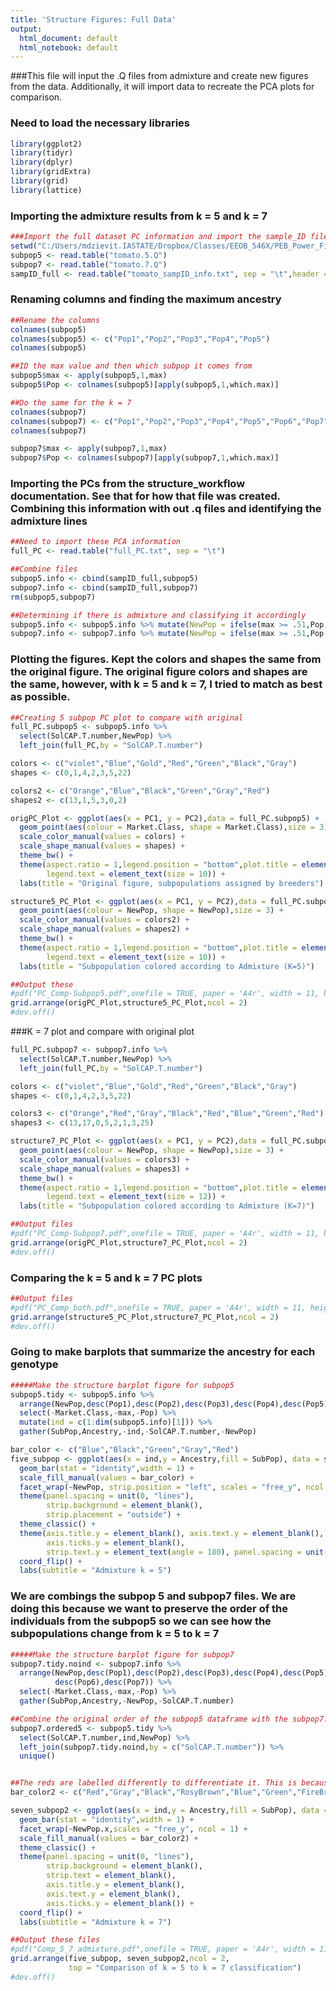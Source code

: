 ```yaml
---
title: 'Structure Figures: Full Data'
output:
  html_document: default
  html_notebook: default
---
```

###This file will input the .Q files from admixture and create new figures from the data. Additionally, it will import data to recreate the PCA plots for comparison.

### Need to load the necessary libraries
```r
library(ggplot2)
library(tidyr)
library(dplyr)
library(gridExtra)
library(grid)
library(lattice)
```

### Importing the admixture results from k = 5 and k = 7
```r
###Import the full dataset PC information and import the sample_ID file with market class
setwd("C:/Users/mdzievit.IASTATE/Dropbox/Classes/EEOB_546X/PEB_Power_Final_Project/Structure_Analysis/Admixture_Results/")
subpop5 <- read.table("tomato.5.Q")
subpop7 <- read.table("tomato.7.Q")
sampID_full <- read.table("tomato_sampID_info.txt", sep = "\t",header = TRUE)


```

### Renaming columns and finding the maximum ancestry
```r
##Rename the columns
colnames(subpop5)
colnames(subpop5) <- c("Pop1","Pop2","Pop3","Pop4","Pop5")
colnames(subpop5)

##ID the max value and then which subpop it comes from
subpop5$max <- apply(subpop5,1,max)
subpop5$Pop <- colnames(subpop5)[apply(subpop5,1,which.max)]

##Do the same for the k = 7
colnames(subpop7)
colnames(subpop7) <- c("Pop1","Pop2","Pop3","Pop4","Pop5","Pop6","Pop7")
colnames(subpop7)

subpop7$max <- apply(subpop7,1,max)
subpop7$Pop <- colnames(subpop7)[apply(subpop7,1,which.max)]
```

### Importing the PCs from the structure_workflow documentation. See that for how that file was created. Combining this information with out .q files and identifying the admixture lines
```r
##Need to import these PCA information
full_PC <- read.table("full_PC.txt", sep = "\t")

##Combine files
subpop5.info <- cbind(sampID_full,subpop5)
subpop7.info <- cbind(sampID_full,subpop7)
rm(subpop5,subpop7)

##Determining if there is admixture and classifying it accordingly
subpop5.info <- subpop5.info %>% mutate(NewPop = ifelse(max >= .51,Pop,"Admix"))
subpop7.info <- subpop7.info %>% mutate(NewPop = ifelse(max >= .51,Pop,"Admix"))
```

### Plotting the figures. Kept the colors and shapes the same from the original figure. The original figure colors and shapes are the same, however, with k = 5 and k = 7, I tried to match as best as possible.
```r
##Creating 5 subpop PC plot to compare with original
full_PC.subpop5 <- subpop5.info %>%
  select(SolCAP.T.number,NewPop) %>%
  left_join(full_PC,by = "SolCAP.T.number")

colors <- c("violet","Blue","Gold","Red","Green","Black","Gray")
shapes <- c(0,1,4,2,3,5,22)

colors2 <- c("Orange","Blue","Black","Green","Gray","Red")
shapes2 <- c(13,1,5,3,0,2)

origPC_Plot <- ggplot(aes(x = PC1, y = PC2),data = full_PC.subpop5) + 
  geom_point(aes(colour = Market.Class, shape = Market.Class),size = 3) +
  scale_color_manual(values = colors) +
  scale_shape_manual(values = shapes) + 
  theme_bw() +
  theme(aspect.ratio = 1,legend.position = "bottom",plot.title = element_text(size = 10),
        legend.text = element_text(size = 10)) +
  labs(title = "Original figure, subpopulations assigned by breeders")

structure5_PC_Plot <- ggplot(aes(x = PC1, y = PC2),data = full_PC.subpop5) + 
  geom_point(aes(colour = NewPop, shape = NewPop),size = 3) +
  scale_color_manual(values = colors2) +
  scale_shape_manual(values = shapes2) + 
  theme_bw() +
  theme(aspect.ratio = 1,legend.position = "bottom",plot.title = element_text(size = 10),
        legend.text = element_text(size = 10)) +
  labs(title = "Subpopulation colored according to Admixture (K=5)")

##Output these
#pdf("PC_Comp-Subpop5.pdf",onefile = TRUE, paper = 'A4r', width = 11, height = 8)
grid.arrange(origPC_Plot,structure5_PC_Plot,ncol = 2)
#dev.off()
```

###K = 7 plot and compare with original plot
```r
full_PC.subpop7 <- subpop7.info %>%
  select(SolCAP.T.number,NewPop) %>%
  left_join(full_PC,by = "SolCAP.T.number")

colors <- c("violet","Blue","Gold","Red","Green","Black","Gray")
shapes <- c(0,1,4,2,3,5,22)

colors3 <- c("Orange","Red","Gray","Black","Red","Blue","Green","Red")
shapes3 <- c(13,17,0,5,2,1,3,25)

structure7_PC_Plot <- ggplot(aes(x = PC1, y = PC2),data = full_PC.subpop7) + 
  geom_point(aes(colour = NewPop, shape = NewPop),size = 3) +
  scale_color_manual(values = colors3) +
  scale_shape_manual(values = shapes3) + 
  theme_bw() +
  theme(aspect.ratio = 1,legend.position = "bottom",plot.title = element_text(size = 10),
        legend.text = element_text(size = 12)) +
  labs(title = "Subpopulation colored according to Admixture (K=7)")

##Output files
#pdf("PC_Comp-Subpop7.pdf",onefile = TRUE, paper = 'A4r', width = 11, height = 8)
grid.arrange(origPC_Plot,structure7_PC_Plot,ncol = 2)
#dev.off()
```


### Comparing the k = 5 and k = 7 PC plots
```r
##Output files
#pdf("PC_Comp_both.pdf",onefile = TRUE, paper = 'A4r', width = 11, height = 8)
grid.arrange(structure5_PC_Plot,structure7_PC_Plot,ncol = 2)
#dev.off()
```

### Going to make barplots that summarize the ancestry for each genotype
```r

#####Make the structure barplot figure for subpop5
subpop5.tidy <- subpop5.info %>%
  arrange(NewPop,desc(Pop1),desc(Pop2),desc(Pop3),desc(Pop4),desc(Pop5)) %>%
  select(-Market.Class,-max,-Pop) %>%
  mutate(ind = c(1:dim(subpop5.info)[1])) %>%
  gather(SubPop,Ancestry,-ind,-SolCAP.T.number,-NewPop)

bar_color <- c("Blue","Black","Green","Gray","Red")
five_subpop <- ggplot(aes(x = ind,y = Ancestry,fill = SubPop), data = subpop5.tidy) + 
  geom_bar(stat = "identity",width = 1) +
  scale_fill_manual(values = bar_color) +
  facet_wrap(~NewPop, strip.position = "left", scales = "free_y", ncol = 1) +
  theme(panel.spacing = unit(0, "lines"), 
        strip.background = element_blank(),
        strip.placement = "outside") + 
  theme_classic() +
  theme(axis.title.y = element_blank(), axis.text.y = element_blank(),
        axis.ticks.y = element_blank(), 
        strip.text.y = element_text(angle = 180), panel.spacing = unit(0,"lines")) + 
  coord_flip() +
  labs(subtitle = "Admixture k = 5")
```

### We are combings the subpop 5 and subpop7 files. We are doing this because we want to preserve the order of the individuals from the subpop5 so we can see how the subpopulations change from k = 5 to k = 7
```r
#####Make the structure barplot figure for subpop7
subpop7.tidy.noind <- subpop7.info %>%
  arrange(NewPop,desc(Pop1),desc(Pop2),desc(Pop3),desc(Pop4),desc(Pop5),
          desc(Pop6),desc(Pop7)) %>%
  select(-Market.Class,-max,-Pop) %>%
  gather(SubPop,Ancestry,-NewPop,-SolCAP.T.number)

##Combine the original order of the subpop5 dataframe with the subpop7. We want to keep the original order of the inds so we can see how they change when we increase k = 7
subpop7.ordered5 <- subpop5.tidy %>%
  select(SolCAP.T.number,ind,NewPop) %>%
  left_join(subpop7.tidy.noind,by = c("SolCAP.T.number")) %>%
  unique()


##The reds are labelled differently to differentiate it. This is because these sub-pops are all from the same original subpopulation in the original dataset.
bar_color2 <- c("Red","Gray","Black","RosyBrown","Blue","Green","FireBrick4")

seven_subpop2 <- ggplot(aes(x = ind,y = Ancestry,fill = SubPop), data = subpop7.ordered5) + 
  geom_bar(stat = "identity",width = 1) +
  facet_wrap(~NewPop.x,scales = "free_y", ncol = 1) +
  scale_fill_manual(values = bar_color2) +
  theme_classic() +
  theme(panel.spacing = unit(0, "lines"), 
        strip.background = element_blank(),
        strip.text = element_blank(),
        axis.title.y = element_blank(), 
        axis.text.y = element_blank(),
        axis.ticks.y = element_blank()) + 
  coord_flip() +
  labs(subtitle = "Admixture k = 7")

##Output these files
#pdf("Comp_5_7_admixture.pdf",onefile = TRUE, paper = 'A4r', width = 11, height = 8)
grid.arrange(five_subpop, seven_subpop2,ncol = 2,
             top = "Comparison of k = 5 to k = 7 classification")
#dev.off()
```



